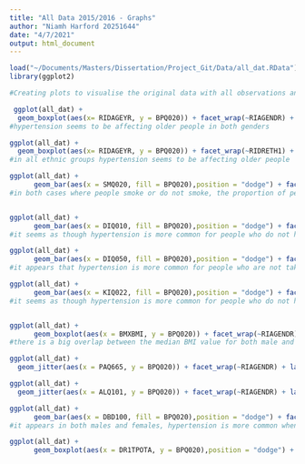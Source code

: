 ```yaml
---
title: "All Data 2015/2016 - Graphs"
author: "Niamh Harford 20251644"
date: "4/7/2021"
output: html_document
---
```


```r
load("~/Documents/Masters/Dissertation/Project_Git/Data/all_dat.RData")
library(ggplot2)
```


```r
#Creating plots to visualise the original data with all observations and levels

 ggplot(all_dat) +
  geom_boxplot(aes(x= RIDAGEYR, y = BPQ020)) + facet_wrap(~RIAGENDR) + labs(x="Age", y = "Hypertension") + coord_flip()
#hypertension seems to be affecting older people in both genders

ggplot(all_dat) +
  geom_boxplot(aes(x= RIDAGEYR, y = BPQ020)) + facet_wrap(~RIDRETH1) + labs(x="Age", y = "Hypertension") + coord_flip()
#in all ethnic groups hypertension seems to be affecting older people

ggplot(all_dat) +
      geom_bar(aes(x = SMQ020, fill = BPQ020),position = "dodge") + facet_wrap(~RIAGENDR) + xlab("Smoking") + labs(fill= "Hypertension")
#in both cases where people smoke or do not smoke, the proportion of people that do not have hypertension is higher than those who do have it


ggplot(all_dat) +
      geom_bar(aes(x = DIQ010, fill = BPQ020),position = "dodge") + facet_wrap(~RIAGENDR) + labs(x="Diabetes") + labs(fill="Hypertension")
#it seems as though hypertension is more common for people who do not have diabetes, however for those that do have diabetes, there is a higher proportion of people who have hypertension

ggplot(all_dat) +
      geom_bar(aes(x = DIQ050, fill = BPQ020),position = "dodge") + facet_wrap(~RIAGENDR) + labs(x="Insulin Intake") + labs(fill="Hypertension")
#it appears that hypertension is more common for people who are not taking insulin

ggplot(all_dat) +
      geom_bar(aes(x = KIQ022, fill = BPQ020),position = "dodge") + facet_wrap(~RIAGENDR) + labs(x="Kidney Failure") + labs(fill="Hypertension")
#it seems as though hypertension is more common for people who do not have kidney disease


ggplot(all_dat) +
      geom_boxplot(aes(x = BMXBMI, y = BPQ020)) + facet_wrap(~RIAGENDR) + labs(x="BMI", y = "Hypertension") + coord_flip()
#there is a big overlap between the median BMI value for both male and females that both have heard from a doctor that they have hypertension and those that have not

ggplot(all_dat) +
  geom_jitter(aes(x = PAQ665, y = BPQ020)) + facet_wrap(~RIAGENDR) + labs(x="Physical Activity", y = "Hypertension") + coord_flip() 

ggplot(all_dat) +
  geom_jitter(aes(x = ALQ101, y = BPQ020)) + facet_wrap(~RIAGENDR) + labs(x="Alcohol", y = "Hypertension") + coord_flip() 

ggplot(all_dat) +
      geom_bar(aes(x = DBD100, fill = BPQ020),position = "dodge") + facet_wrap(~RIAGENDR) + labs(x="Salt",fill="Hypertension")
#it appears in both males and females, hypertension is more common when salt is "rarely" added to meals

ggplot(all_dat) +
      geom_boxplot(aes(x = DR1TPOTA, y = BPQ020),position = "dodge") + facet_wrap(~RIAGENDR) + labs(x="Potassium", y ="Hypertension") + coord_flip()
```

